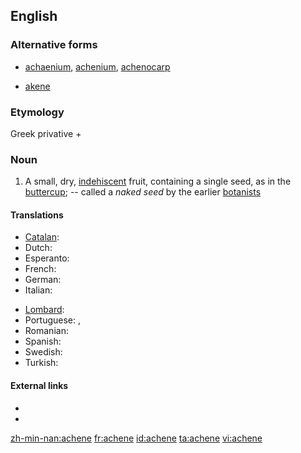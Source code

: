 ==English==

===Alternative forms===
* [[achaenium]], [[achenium]], [[achenocarp]]
* {{qualifier|alternative spelling}} [[akene]]

===Etymology===
Greek privative {{term|ἀ-|sc=polytonic|}} + {{term|χαίνω|sc=polytonic|tr=chainō||to gape}}

===Noun===
{{en-noun}}

# {{botany}} A small, dry, [[indehiscent]] fruit, containing a single seed, as in the [[buttercup]]; -- called a ''naked seed'' by the earlier [[botanists]]

====Translations====
{{trans-top|small dry fruit}}
* [[Catalan]]: {{t|ca|aqueni|m}}
* Dutch: {{t|nl|dopvrucht}}
* Esperanto: {{t|eo|akeno|xs=Esperanto}}
* French: {{t+|fr|akène|m}}
* German: {{t|de|Achäne}}
* Italian: {{t-|it|achenio|m}}
{{trans-mid}}
* [[Lombard]]: {{tø|lmo|achénio|m}}
* Portuguese: {{t+|pt|aquênio|m}},  {{t+|pt|aquénio|m}}
* Romanian: {{t+|ro|achenă|f}}
*Spanish: {{t-|es|aquenio|m}}
* Swedish: {{t|sv|nötfrukt|c}}
* Turkish: {{t+|tr|aken}}
{{trans-bottom}}

====External links====
* {{R:Century 1911}}
* {{R:OneLook}}

[[zh-min-nan:achene]]
[[fr:achene]]
[[id:achene]]
[[ta:achene]]
[[vi:achene]]